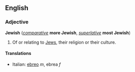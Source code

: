 ==English==
===Adjective===
'''Jewish''' (''[[comparative]]'' '''more Jewish''', ''[[superlative]]'' '''most Jewish''')

#Of or relating to [[Jew]]s, their religion or their culture.

====Translations====
*Italian: [[ebreo]] ''m'', ebrea ''f''